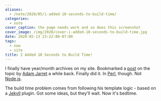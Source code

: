 ```yaml
---
aliases:
  - /note/2020/05/i-added-10-seconds-to-build-time/
categories:
  - note
cover_caption: the page needs work and so does this screenshot
cover_image: /img/2020/cover-i-added-10-seconds-to-build-time.jpg
date: 2020-05-13 23:22:00-07:00
tags:
  - now
  - site
title: I Added 10 Seconds to Build Time!
---
```


[post]: https://blog.atj.me/2017/10/generate-yearly-and-monthly-archive-pages-with-hugo-sections/
[Adam Jarret]: https://blog.atj.me/

[Perl]: https://perl.org
[Node.js]: https://nodejs.org

I finally have year/month archives on my site.
Bookmarked a [post][] on the topic by [Adam Jarret][] a while back.
Finally did it.
In [Perl][], though. Not [Node.js][].

[Jekyll]: https://jekyllrb.com

The build time problem comes from following his template logic - based on a [Jekyll][] plugin.
Got some ideas, but they'll wait.
Now it's bedtime.
